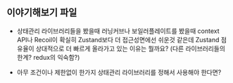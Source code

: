 ## 이야기해보기 파일

- 상태관리 라이브러리들을 봤을때 러닝커브나 보일러플레이트를 봤을때 context API나 Recoil이 확실히 Zustand보다 더 접근성면에선 쉬운것 같은데 Zustand 점유율이 상대적으로 더 빠르게 올라가고 있는 이유는 뭘까요? (다른 라이브러리들의 한계? redux의 익숙함?)

- 아무 조건이나 제한없이 한가지 상태관리 라이브러리를 정해서 사용해야 한다면?
